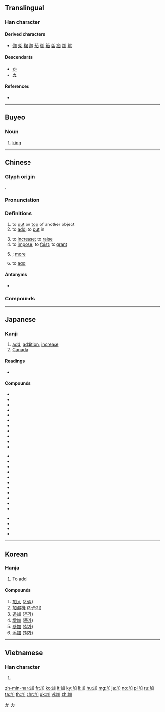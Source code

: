 {{character info/new}}
{{also|叻|另}}
==Translingual==
{{stroke order|strokes=5}}

===Han character===
{{Han char|rn=19|rad=力|as=03|sn=5|four=46000|canj=KSR|ids=⿰力口}}

====Derived characters====
* [[伽]] [[架]] [[枷]] [[迦]] [[茄]] [[珈]] [[笳]] [[袈]] [[痂]] [[跏]] [[駕]]

====Descendants====
* [[か]]
* [[カ]]

====References====
* {{Han ref|kx=0146.130|dkj=02297|dj=0329.020|hdz=10366.010|uh=52A0|ud=21152|bh=A55B|bd=42331}}

[[Category:Han characters from which hiragana were derived|か]]
[[Category:Han characters from which katakana were derived|カ]]

----

==Buyeo==

===Noun===
{{head|xpy|noun|tr=ga}}
# [[king]]

----

==Chinese==
{{zh-forms}}

===Glyph origin===
{{Han etyl}}
{{Han compound|力|口|t2=mouth|ls=ic}}.

===Pronunciation===
{{zh-pron
|m=jiā
|c=gaa1
|h=pfs=kâ
|md=gă
|mn=qz,tw,xm:ka/zz:kee/qz,tw,xm:ke
|mn_note=ka/kee - literary; ke - vernacular
|w=1ka
|mc=y
|oc=y
|ma=y
|cat=v,part
}}

===Definitions===
{{zh-hanzi}}

# to [[put]] on [[top]] of another object
# to [[add]]; to [[put]] in
#: {{zh-x|加-鹽|to '''add''' salt}}
# to [[increase]]; to [[raise]]
# to [[impose]]; to [[foist]]; to [[grant]]
# {{n-g|placed after a monosyllabic adverb to indicate an increase in the degree}}; [[more]]
# {{lb|zh|arithmetic}} to [[add]]

====Antonyms====
* {{zh-l|減|to subtract}}

===Compounds===
{{zh-der|加倍|加護病房|加蓬|加強|加油|加油站|加工品|加油加醋|加菲貓|加冕|加碼|加值稅|加速度|加利波里|加州|加農炮|交加|加官晉爵|加成|加碘食鹽|加力騷|加級|五加皮|悲喜交加|加班|加給|加害|加壓|小加九|保加利亞|以手加額|加鹽兒|印加文明|加油添醬|加油機|塑性加工|加撚|塞內加爾|加二殷勤|加詞|加封|加快|快馬加鞭|加持|伏特加|四加行|加工業|多明尼加|外加|加值網路|利上加利|加侖|加意|加笄|加息|加害人|加號|可加|加裝|加拉干達|加俸|加速|忙上加忙|強加|後加成分|加點|加數|加添|加快腳步|加伏特|加氯量|加人一等|外高加索|加把勁|加盟|加倫河|印加帝國|加緊|加法|加簽|加工|加護|加拿大|加油添醋|尼加拉瓜|加權計分|亞加狄亞|加官|加減乘除|不加思索|加冠進祿|加功|加銜|印加人|五加|加官進爵|加重|加權指數|加花|加工區|加菜金|愈加|加巴拉|加爾達湖|加勒比海|增加|加派|冷加工|加楔兒|加彭|亞美利加|加以|加料|加足馬力|加深|孟加拉|加班車|參加|加速車道|加速器|加薪|加膝墜淵|加簽證|加盟店|加爾各答|加熱|加減|加注|加德滿都|加官進祿|加勁|加刑|加價|加一|加冠|加哩|不加小心|加入|加州大學|加劇|東加群島|東加王國|添枝加葉|添加物|油加利|拳腳交加|盤水加劍|更加|文無加點|易加卡|涕淚交加|添油加醋|禁加|橫加|改容加飾|熱加工|拉多加湖|施加|空中加油|白眼頻加|添磚加瓦|火上加油|添加|牙買加|無以復加|新加坡|有加無已|文不加點|東加|打加官|麥加|馬齒加長|累加|親上加親|路加福音|芝加哥|跳加官|貝加爾湖|附加成分|變本加厲|追加|罪加一等|高加索|驚喜交加|雷電交加|雷雨交加|雪上加霜|舉手加額|難上加難|雅加達|附加刑|附加價值|附加|罪上加罪|追加預算|黃袍加身|風雨交加|附加稅|被加數|農產加工|遞加}}

----

==Japanese==

===Kanji===
{{ja-kanji|grade=4|rs=力03}}

# [[add]], [[addition]], [[increase]]
# [[Canada]]
====Readings====
* {{ja-readings|goon=[[け]] (ke)|kanon=[[か]] (ka)|kun=[[くわえる]] (kuwaeru), [[くわわる]] (kuwawaru)}}

====Compounds====
{{der-top}}
{{top3}}
* {{ja-r|加官|かかん}}
* {{ja-r|加虐|かぎゃく}}
* {{ja-r|加減|かげん}}
* {{ja-r|加減乗除|かげんじょうじょ}}
* {{ja-r|加護|かご}}
* {{ja-r|加工|かこう}}
* {{ja-r|加算|かさん}}
* {{ja-r|加餐|かさん}}
* {{ja-r|加持|かじ}}
* {{ja-r|加日|かにち}}
* {{ja-r|加水分解|かすいぶんかい}}
{{mid3}}
* {{ja-r|加勢|かせい}}
* {{ja-r|加増|かぞう}}
* {{ja-r|加損|かそん}}
* {{ja-r|加担|かたん}}
* {{ja-r|加点|かてん}}
* {{ja-r|加奈陀|かなだ}}
* {{ja-r|加熱|かねつ}}
* {{ja-r|加年|かねん}}
* {{ja-r|加筆|かひつ}}
* {{ja-r|加法|かほう}}
* {{ja-r|加味|かみ}}
{{mid3}}
* {{ja-r|加盟|かめい}}
* {{ja-r|加養|かよう}}
* {{ja-r|参加|さんか}}
* {{ja-r|添加|てんか}}
{{bottom}}
{{der-bottom}}

----

==Korean==

===Hanja===
{{ko-hanja|hangeul=[[가]]|mr=ka}}

# To add

====Compounds====

# [[加入]] ([[가입]])
# [[加濕機]] ([[가습기]])
# [[追加]] ([[추가]])
# [[增加]] ([[증가]])
# [[參加]] ([[참가]])
# [[添加]] ([[첨가]])

----

==Vietnamese==

===Han character===
{{vi-hantu|[[gia]], [[chơ]]|rs=力03}}

# {{defn|lang=vi|sort=力03}}

[[zh-min-nan:加]]
[[fr:加]]
[[ko:加]]
[[it:加]]
[[ky:加]]
[[li:加]]
[[hu:加]]
[[mg:加]]
[[ja:加]]
[[no:加]]
[[pl:加]]
[[ru:加]]
[[ta:加]]
[[th:加]]
[[chr:加]]
[[uk:加]]
[[vi:加]]
[[zh:加]]